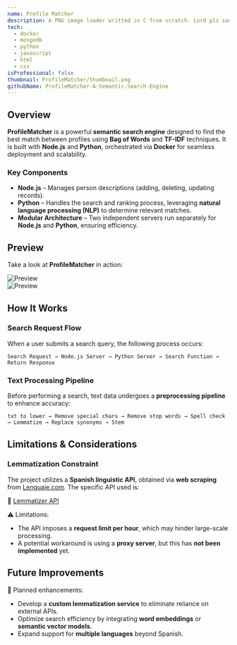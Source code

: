 ```yaml
---
name: Profile Matcher
description: A PNG image loader writted in C from scratch. Lord pls save me 😩
tech: 
  - docker
  - mongodb
  - python
  - javascript
  - html
  - css
isProfessional: false
thumbnail: ProfileMatcher/thumbnail.png
githubName: ProfileMatcher-A-Semantic-Search-Engine
---
```

## Overview

**ProfileMatcher** is a powerful **semantic search engine** designed to find the best match between profiles using **Bag of Words** and **TF-IDF** techniques. It is built with **Node.js** and **Python**, orchestrated via **Docker** for seamless deployment and scalability.  

### **Key Components**  
- **Node.js** – Manages person descriptions (adding, deleting, updating records).  
- **Python** – Handles the search and ranking process, leveraging **natural language processing (NLP)** to determine relevant matches.  
- **Modular Architecture** – Two independent servers run separately for **Node.js** and **Python**, ensuring efficiency.  

## Preview

Take a look at **ProfileMatcher** in action:  

![Preview](../../assets/ProjectsImages/ProfileMatcher/thumbnail.png)  
![Preview](../../assets/ProjectsImages/ProfileMatcher/thumbnail_2.png)  

## How It Works

### **Search Request Flow**  
When a user submits a search query, the following process occurs:  

```plaintext
Search Request → Node.js Server → Python Server → Search Function → Return Response
```

### **Text Processing Pipeline**  
Before performing a search, text data undergoes a **preprocessing pipeline** to enhance accuracy:  

```plaintext
txt to lower → Remove special chars → Remove stop words → Spell check → Lemmatize → Replace synonyms → Stem
```

## Limitations & Considerations

### **Lemmatization Constraint**  
The project utilizes a **Spanish linguistic API**, obtained via **web scraping** from [Lenguaje.com](https://lenguaje.com). The specific API used is:  

🔗 [Lemmatizer API](https://lenguaje.com/wp-json/lemmatizer/v1/)  

⚠ Limitations:
- The API imposes a **request limit per hour**, which may hinder large-scale processing.  
- A potential workaround is using a **proxy server**, but this has **not been implemented** yet.  

## Future Improvements

🚀 Planned enhancements:  
- Develop a **custom lemmatization service** to eliminate reliance on external APIs.  
- Optimize search efficiency by integrating **word embeddings** or **semantic vector models**.  
- Expand support for **multiple languages** beyond Spanish.  